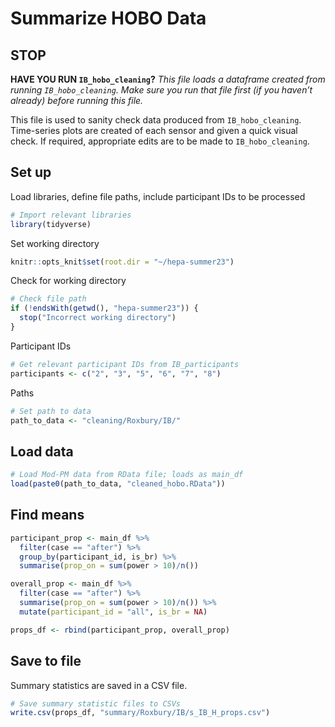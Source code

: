 # Summarize HOBO Data

## STOP

**HAVE YOU RUN `IB_hobo_cleaning`?**
*This file loads a dataframe created from running `IB_hobo_cleaning`. Make sure you run that file first (if you haven't already) before running this file.*

This file is used to sanity check data produced from `IB_hobo_cleaning`. Time-series plots are created of each sensor and given a quick visual check. If required, appropriate edits are to be made to `IB_hobo_cleaning`.

## Set up
Load libraries, define file paths, include participant IDs to be processed
```r
# Import relevant libraries
library(tidyverse)
```
Set working directory
```r
knitr::opts_knit$set(root.dir = "~/hepa-summer23")
```

Check for working directory
```r
# Check file path
if (!endsWith(getwd(), "hepa-summer23")) {
  stop("Incorrect working directory")
}
```
Participant IDs
```r
# Get relevant participant IDs from IB_participants
participants <- c("2", "3", "5", "6", "7", "8")
```

Paths
```r
# Set path to data
path_to_data <- "cleaning/Roxbury/IB/"
```


## Load data
```r
# Load Mod-PM data from RData file; loads as main_df
load(paste0(path_to_data, "cleaned_hobo.RData"))
```

## Find means
```r
participant_prop <- main_df %>%
  filter(case == "after") %>%
  group_by(participant_id, is_br) %>%
  summarise(prop_on = sum(power > 10)/n())

overall_prop <- main_df %>%
  filter(case == "after") %>%
  summarise(prop_on = sum(power > 10)/n()) %>%
  mutate(participant_id = "all", is_br = NA)

props_df <- rbind(participant_prop, overall_prop)
```
## Save to file
Summary statistics are saved in a CSV file.
```r
# Save summary statistic files to CSVs
write.csv(props_df, "summary/Roxbury/IB/s_IB_H_props.csv")
```